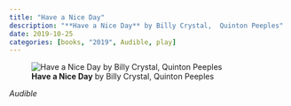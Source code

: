 ```yaml
---
title: "Have a Nice Day"
description: "**Have a Nice Day** by Billy Crystal,  Quinton Peeples"
date: 2019-10-25
categories: [books, "2019", Audible, play]
---
```

![**Have a Nice Day** by Billy Crystal,  Quinton Peeples](have-a-nice-day.jpg){fig-align="left"}

*Audible*